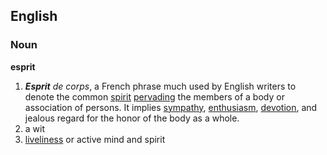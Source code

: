 == English ==
=== Noun ===
'''esprit'''
# '''''Esprit''' de corps'', a French phrase much used by English writers to denote the common [[spirit]] [[pervading]] the members of a body or association of persons. It implies [[sympathy]], [[enthusiasm]], [[devotion]], and jealous regard for the honor of the body as a whole.
# a wit
# [[liveliness]] or active mind and spirit

{{Webster}}